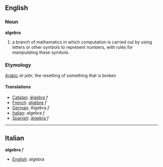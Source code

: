 ==English==

===Noun===
'''algebra'''

#a branch of mathematics in which computation is carried out by using letters or other symbols to represent numbers, with rules for manipulating these symbols.

===Etymology===
[[Arabic]] ''al-jebr'', the resetting of something that is broken

====Translations====
*[[Catalan]]: [[àlgebra]] ''f''
*[[French]]: [[algèbre]] ''f''
*[[German]]: Algebra ''f''
*[[Italian]]: algebra ''f''
*[[Spanish]]: [[álgebra]] ''f'' 
----

==Italian==
'''algebra''' ''f''
*[[English]]: algebra